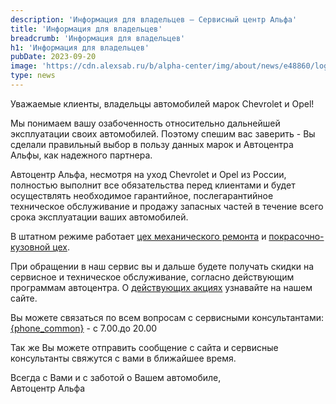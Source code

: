 ```yaml
---
description: 'Информация для владельцев — Сервисный центр Альфа'
title: 'Информация для владельцев'
breadcrumb: 'Информация для владельцев'
h1: 'Информация для владельцев'
pubDate: 2023-09-20
image: 'https://cdn.alexsab.ru/b/alpha-center/img/about/news/e48860/logo-list.webp'
type: news
---
```



<p>
	 Уважаемые клиенты, владельцы автомобилей марок Chevrolet и Opel!
</p>
<p>
	 Мы понимаем вашу озабоченность относительно дальнейшей эксплуатации своих автомобилей. Поэтому спешим вас заверить - Вы сделали правильный выбор в пользу данных марок и Автоцентра Альфы, как надежного партнера.
</p>
<p>
	 Автоцентр Альфа, несмотря на уход Chevrolet и Opel из России, полностью выполнит все обязательства перед клиентами и будет осуществлять необходимое гарантийное, послегарантийное техническое обслуживание и продажу запасных частей в течение всего срока эксплуатации ваших автомобилей.
</p>
<p>
	 В штатном режиме работает <a href="/autoservice/individuals/mechanical_repairs/">цех механического ремонта</a> и <a href="/autoservice/individuals/body_repair/">покрасочно-кузовной цех</a>.
</p>
<p>
	 При обращении в наш сервис вы и дальше будете получать скидки на сервисное и техническое обслуживание, согласно действующим программам автоцентра. О <a href="/actions/">действующих акциях</a> узнавайте на нашем сайте.
</p>
<p>
	 Вы можете связаться по всем вопросам с сервисными консультантами:<br />
	 <a href={`tel:${phoneFormat(phone_common)}`}>{phone_common}</a> - с 7.00.до 20.00
</p>
<p>
	 Так же Вы можете отправить сообщение с сайта и сервисные консультанты свяжутся с вами в ближайшее время.
</p>
<p>
	 Всегда с Вами и с заботой о Вашем автомобиле,<br />
	 Автоцентр Альфа
</p>